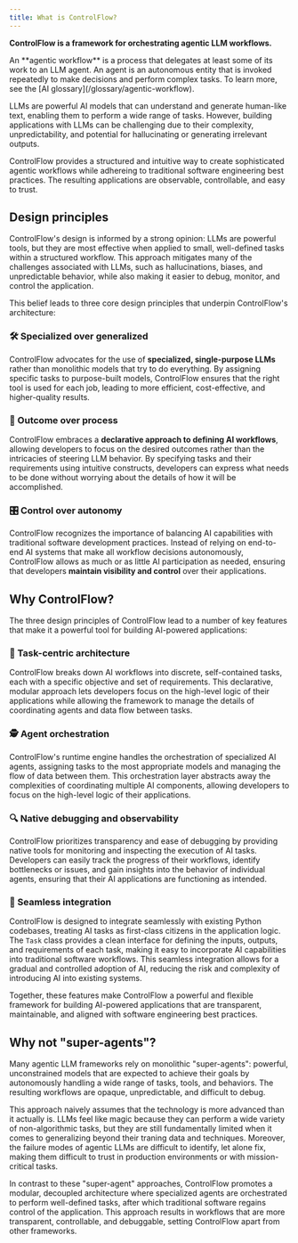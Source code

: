 ```yaml
---
title: What is ControlFlow?
---
```


**ControlFlow is a framework for orchestrating agentic LLM workflows.**

<Note>
  An **agentic workflow** is a process that delegates at least some of its work
  to an LLM agent. An agent is an autonomous entity that is invoked repeatedly
  to make decisions and perform complex tasks. To learn more, see the [AI
  glossary](/glossary/agentic-workflow).
</Note>

LLMs are powerful AI models that can understand and generate human-like text, enabling them to perform a wide range of tasks. However, building applications with LLMs can be challenging due to their complexity, unpredictability, and potential for hallucinating or generating irrelevant outputs.

ControlFlow provides a structured and intuitive way to create sophisticated agentic workflows while adhereing to traditional software engineering best practices. The resulting applications are observable, controllable, and easy to trust.

## Design principles

ControlFlow's design is informed by a strong opinion: LLMs are powerful tools, but they are most effective when applied to small, well-defined tasks within a structured workflow. This approach mitigates many of the challenges associated with LLMs, such as hallucinations, biases, and unpredictable behavior, while also making it easier to debug, monitor, and control the application.

This belief leads to three core design principles that underpin ControlFlow's architecture:

### 🛠️ Specialized over generalized

ControlFlow advocates for the use of **specialized, single-purpose LLMs** rather than monolithic models that try to do everything. By assigning specific tasks to purpose-built models, ControlFlow ensures that the right tool is used for each job, leading to more efficient, cost-effective, and higher-quality results.

### 🎯 Outcome over process

ControlFlow embraces a **declarative approach to defining AI workflows**, allowing developers to focus on the desired outcomes rather than the intricacies of steering LLM behavior. By specifying tasks and their requirements using intuitive constructs, developers can express what needs to be done without worrying about the details of how it will be accomplished.

### 🎛️ Control over autonomy

ControlFlow recognizes the importance of balancing AI capabilities with traditional software development practices. Instead of relying on end-to-end AI systems that make all workflow decisions autonomously, ControlFlow allows as much or as little AI participation as needed, ensuring that developers **maintain visibility and control** over their applications.

## Why ControlFlow?

The three design principles of ControlFlow lead to a number of key features that make it a powerful tool for building AI-powered applications:

### 🧩 Task-centric architecture

ControlFlow breaks down AI workflows into discrete, self-contained tasks, each with a specific objective and set of requirements. This declarative, modular approach lets developers focus on the high-level logic of their applications while allowing the framework to manage the details of coordinating agents and data flow between tasks.

### 🕵️ Agent orchestration

ControlFlow's runtime engine handles the orchestration of specialized AI agents, assigning tasks to the most appropriate models and managing the flow of data between them. This orchestration layer abstracts away the complexities of coordinating multiple AI components, allowing developers to focus on the high-level logic of their applications.

### 🔍 Native debugging and observability

ControlFlow prioritizes transparency and ease of debugging by providing native tools for monitoring and inspecting the execution of AI tasks. Developers can easily track the progress of their workflows, identify bottlenecks or issues, and gain insights into the behavior of individual agents, ensuring that their AI applications are functioning as intended.

### 🤝 Seamless integration

ControlFlow is designed to integrate seamlessly with existing Python codebases, treating AI tasks as first-class citizens in the application logic. The `Task` class provides a clean interface for defining the inputs, outputs, and requirements of each task, making it easy to incorporate AI capabilities into traditional software workflows. This seamless integration allows for a gradual and controlled adoption of AI, reducing the risk and complexity of introducing AI into existing systems.

Together, these features make ControlFlow a powerful and flexible framework for building AI-powered applications that are transparent, maintainable, and aligned with software engineering best practices.

## Why not "super-agents"?

Many agentic LLM frameworks rely on monolithic "super-agents": powerful, unconstrained models that are expected to achieve their goals by autonomously handling a wide range of tasks, tools, and behaviors. The resulting workflows are opaque, unpredictable, and difficult to debug.

This approach naively assumes that the technology is more advanced than it actually is. LLMs feel like magic because they can perform a wide variety of non-algorithmic tasks, but they are still fundamentally limited when it comes to generalizing beyond their traning data and techniques. Moreover, the failure modes of agentic LLMs are difficult to identify, let alone fix, making them difficult to trust in production environments or with mission-critical tasks.

In contrast to these "super-agent" approaches, ControlFlow promotes a modular, decoupled architecture where specialized agents are orchestrated to perform well-defined tasks, after which traditional software regains control of the application. This approach results in workflows that are more transparent, controllable, and debuggable, setting ControlFlow apart from other frameworks.
